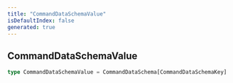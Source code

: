```yaml
---
title: "CommandDataSchemaValue"
isDefaultIndex: false
generated: true
---
```



<!-- This file was generated from the CommandKit source. Do not modify. Instead, re-run the "docgen" script -->


## CommandDataSchemaValue

<GenerationInfo sourceFile="packages/commandkit/src/app/handlers/AppCommandHandler.ts" sourceLine="134" packageName="commandkit" />



```ts title="Signature"
type CommandDataSchemaValue = CommandDataSchema[CommandDataSchemaKey]
```
